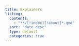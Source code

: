```yaml
---
title: Explainers
listing:
  contents:
    - "**/[!index][!about]*.qmd"
  sort: "date desc"
  type: default
  categories: true
---
```


